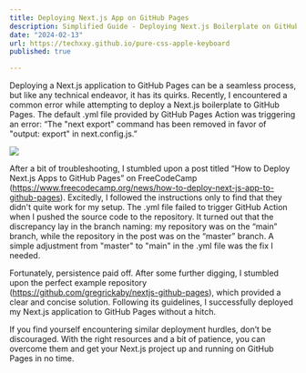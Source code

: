 ```yaml
---
title: Deploying Next.js App on GitHub Pages
description: Simplified Guide - Deploying Next.js Boilerplate on GitHub Pages
date: "2024-02-13"
url: https://techxxy.github.io/pure-css-apple-keyboard
published: true

---
```



Deploying a Next.js application to GitHub Pages can be a seamless process, but like any technical endeavor, it has its quirks. Recently, I encountered a common error while attempting to deploy a Next.js boilerplate to GitHub Pages. The default .yml file provided by GitHub Pages Action was triggering an error: “The "next export" command has been removed in favor of "output: export" in next.config.js.”

![](/deployError.png)


After a bit of troubleshooting, I stumbled upon a post titled “How to Deploy Next.js Apps to GitHub Pages” on FreeCodeCamp (https://www.freecodecamp.org/news/how-to-deploy-next-js-app-to-github-pages). Excitedly, I followed the instructions only to find that they didn't quite work for my setup. The .yml file failed to trigger GitHub Action when I pushed the source code to the repository. It turned out that the discrepancy lay in the branch naming: my repository was on the “main” branch, while the repository in the post was on the “master” branch. A simple adjustment from "master" to "main" in the .yml file was the fix I needed.

Fortunately, persistence paid off. After some further digging, I stumbled upon the perfect example repository (https://github.com/gregrickaby/nextjs-github-pages), which provided a clear and concise solution. Following its guidelines, I successfully deployed my Next.js application to GitHub Pages without a hitch.

If you find yourself encountering similar deployment hurdles, don’t be discouraged. With the right resources and a bit of patience, you can overcome them and get your Next.js project up and running on GitHub Pages in no time.